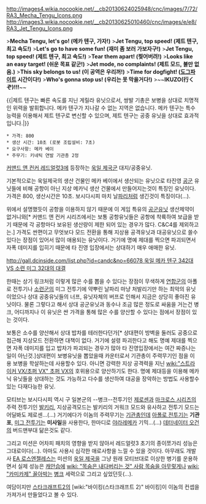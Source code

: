 http://images4.wikia.nocookie.net/__cb20130624025948/cnc/images/7/72/RA3_Mecha_Tengu_Icons.png
http://images3.wikia.nocookie.net/__cb20130625010460/cnc/images/e/e8/RA3_Jet_Tengu_Icons.png

>'''Mecha Tengu, let's go! (메카 텐구, 가자!)'''
>'''Jet Tengu, top speed! (제트 텐구, 최고 속도!)'''
>'''Let's go to have some fun! (재미 좀 보러 가보자구!)'''
>'''Jet Tengu, top speed! (제트 텐구, 최고 속도!)'''
>'''Tear them apart! (찢어버려!)'''
>'''Looks like an easy target! (쉬운 목표 같군!)'''
>'''Jet mode, no complaints! (제트 모드, 불만 없음.)'''
>'''This sky belongs to us! (이 공역은 우리꺼!)'''
>'''Time for dogfight! ([[도그파이트]] 시간이다!)'''
>'''Who's gonna stop us! (우리는 못 막을거다!)'''
>~~'''IKUZO(行くぞ)!!!'''~~

{{{#!html
<iframe width="480" height="385" src="//www.youtube.com/embed/0rll-68ykQY" frameborder="0" allowfullscreen></iframe>
}}}
{{|제트 텐구는 빠른 속도를 지닌 게릴라 유닛으로서, 쌍발 기총은 보병을 상대로 치명적인 위력을 발휘합니다. 메카 텐구가 지나갈 수 없는 지역은 없습니다. 메카 텐구는 특수 능력을 이용해서 제트 텐구로 변신할 수 있으며, 제트 텐구는 공중 유닛을 상대로 효과적입니다.|}}

 * 가격: 800
 * 생산 시간: 10초 (로봇 조립설비: 7초)
 * 요구사항: 메카 베이
 * 주무기: 키네틱 연발 기관총 2정

[[커맨드 앤 컨커 레드얼럿3]]에 등장하는 [[욱일 제국]]군 대지/공중유닛.

기본적으로는 욱일제국의 생산 건물인 메카 베이에서 생산되는 유닛으로 타진영 [[공군]] 유닛들에 비해 공항이 아닌 지상 메카닉 생산 건물에서 만들어지는것이 특징인 유닛이다. 가격은 800, 생산시간은 10초. 보시다시피 마치 날[[파리]]처럼 생긴것이 특징이다(...).

위에서 설명했듯이 공항을 이용하지 않기 때문에 이 게임 특유의 [[공군]]유닛 생산제약이 없거니와[* 커맨드 앤 컨커 시리즈에서는 보통 공항유닛들은 공항에 착륙하여 보급을 받기 때문에 각 공항마다 보유된 생산량이 제한 되어 있는 경우가 많다. C&C4를 제외하고는.] 가격도 싼편이고 무엇보다 모드 전환을 통해 지상용 공격유닛과 대공유닛으로 쓸수 있다는 장점이 있어서 많이 애용되는 유닛이다. 거기에 명예 제대를 찍으면 파괴되면서 자폭 데미지를 입히기 때문에 타 진영 입장에서는 상대하기 매우 애매한 유닛.

[[http://gall.dcinside.com/list.php?id=candc&no=66078 욱일 메카 텐구 342대 VS 소련 미그 32대의 대결]] 

한때는 상기 링크처럼 이렇게 많은 수를 뽑을 수 있다는 장점이 무색하게 [[연합군]]의 아폴로 전투기나 [[소련군]]의 미그 전투기에 약뿌린 날파리 마냥 처발리기만 하는 최악의 유닛이었으나  상대 공중유닛들의 너프, 유닛자체의 버프로 인해서 지금은 상당히 좋아진 유닛이다. 물론 그렇다고 해서 상대 공군유닛과 동수나 조금 많은 정도로 싸움을 거는건 병크, 어디까지나 이 유닛은 싼 가격을 통해 많은 수를 양산할 수 있다는 점에서 장점이 있는 것이다.

보통은 소수를 양산해서 상대 밥차를 테러한다던가[* 상대편이 방벽을 둘러도 공중으로 접근해 지상모드 전환하면 대책이 없다. 거기에 설령 파괴한다고 해도 명예 제대를 찍으면 자폭 데미지를 입고 밥차가 파괴되는 경우가 많아 타 진영입장에서는 여간 짜증나는 일이 아닌것.]상대편이 보병유닛을 뽑았을때 카운터로서 기관총이 주력무기인 점을 이용 보병을 학살하는데 사용할수 있다. 아니면 강력한 지상 공격력을 지닌 [[wiki:"스트라이커 VX/초퍼 VX" 초퍼 VX]]의 호위용으로 양산하기도 한다. 명예 제대등을 이용해 메카닉 유닛들을 상대하는 것도 가능하고 다수를 생산하여 대공을 장악하는 방법도 사용할수 있는 다재다능한 유닛.

모티브는 보시다시피 역시 구 일본군의 --병크--전투기인 [[제로센]]과 [[마크로스 시리즈]]의 주력 전투기인 [[발키리]], 지상공격모드는 발키리의 거워크 모드와 유사하고 전투기 모드는 어딜봐도 제로센...(...) 거기에다가 이놈의 주력무기는 [[기관총]]인데 [[아폴로 전투기]]는 '''기관포''', [[미그 전투기]]는 '''미사일'''을 사용한다, 한마디로 [[야라레메카]] 기믹...(...) [[데터네이터 오건]]의 버드맨부대 닮은것도 같다.

그리고 미션은 어차피 패치의 영향을 받지 않아서 레드얼럿3 초기의 종이쪼가리 성능은 그대로이다(...). 아마도 사용시 심각한 애로사항을 느낄 수 있을 것이다. 아무래도 개발사 [[EA 로스엔젤레스]]는 미션의 [[욱일 제국]]을 그냥 원래 모티브대로 이상한 병기를 운용하면서 실제 성능은 [[캐안습]]에 [[wiki: "목숨은 내다버리는 것" 사람 목숨을 아무렇게나]] [[wiki: "카미카제" 꼴아박는]] [[병크]] 세력으로 그리고 싶었던듯(...).

여담이지만 [[스타크래프트2]]의 [wiki:"바이킹(스타크래프트 2)" 바이킹]이 이놈의 컨셉을 가져가서 만들었다고 볼 수 있다. 
